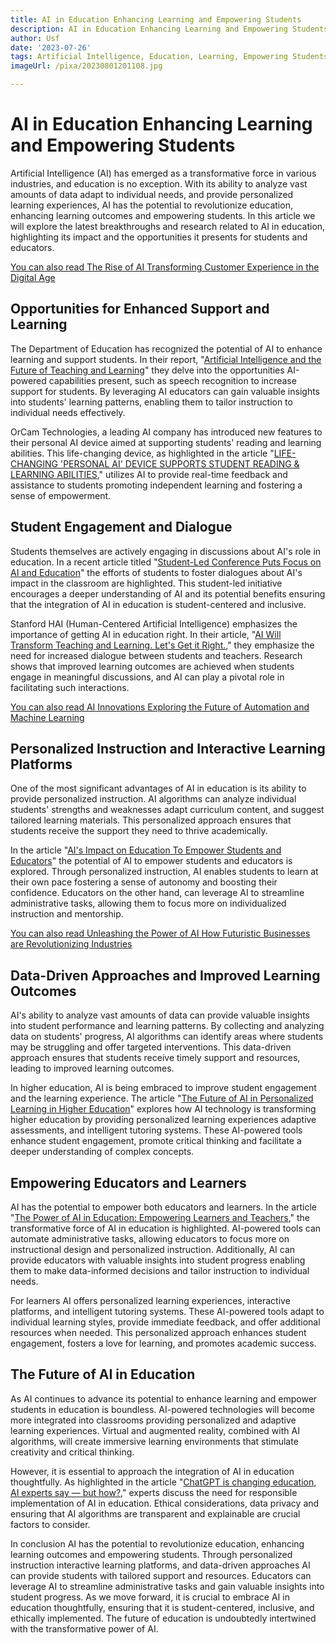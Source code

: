 ```yaml
---
title: AI in Education Enhancing Learning and Empowering Students
description: AI in Education Enhancing Learning and Empowering Students
author: Usf
date: '2023-07-26'
tags: Artificial Intelligence, Education, Learning, Empowering Students
imageUrl: /pixa/20230801201108.jpg

---
```

# AI in Education Enhancing Learning and Empowering Students

Artificial  Intelligence (AI) has emerged as a transformative  force in various industries, and education is no exception. With its ability to analyze vast amounts of data adapt to individual needs, and provide personalized learning experiences, AI has the potential to revolutionize education, enhancing learning outcomes and empowering students. In this article  we  will explore the latest  breakthroughs and research related  to AI in education, highlighting its impact and the opportunities it presents for students and educators.

[You can also read The Rise of AI Transforming Customer Experience in the  Digital Age](The%20Rise%20of%20AI%20Transforming%20Customer%20Experience%20in%20the%20Digital%20Age)


## Opportunities for Enhanced Support  and Learning

The Department of Education  has recognized the potential of AI to  enhance learning and support students. In their report, "[Artificial Intelligence and the Future of Teaching  and Learning](https://www2.ed.gov/documents/ai-report/ai-report.pdf)" they delve into the opportunities AI-powered capabilities present, such as speech recognition to increase support for students. By leveraging AI educators can gain valuable insights into students' learning  patterns, enabling them to  tailor instruction to individual needs effectively.

OrCam Technologies,  a leading AI company has introduced new features to their personal AI device aimed at supporting students' reading and  learning abilities. This life-changing device, as highlighted in the article "[LIFE-CHANGING  'PERSONAL AI' DEVICE SUPPORTS STUDENT READING & LEARNING ABILITIES](https://www.prnewswire.com/news-releases/life-changing-personal-ai-device-supports-student-reading--learning-abilities-301849610.html)," utilizes AI to provide real-time feedback and assistance to students promoting independent learning  and fostering a sense of empowerment.

## Student Engagement and Dialogue

Students  themselves are actively engaging in  discussions about AI's role in  education. In a recent article titled "[Student-Led Conference Puts Focus on AI and Education](https://www.the74million.org/article/student-led-conference-puts-focus-on-ai-and-education/)" the efforts of students to foster dialogues about AI's impact in the  classroom are highlighted. This student-led initiative encourages a deeper understanding of AI and its potential benefits ensuring that the integration  of AI in education is student-centered and inclusive.

Stanford HAI (Human-Centered  Artificial Intelligence) emphasizes the importance  of getting AI in education right. In their article, "[AI Will  Transform Teaching and  Learning. Let's Get it  Right.](https://hai.stanford.edu/news/ai-will-transform-teaching-and-learning-lets-get-it-right)," they emphasize the  need for increased dialogue between students and teachers. Research shows that improved learning outcomes are achieved when students  engage  in meaningful discussions, and AI can play a pivotal role in  facilitating such  interactions.

[You can also read AI Innovations  Exploring the Future of Automation and Machine Learning](AI%20Innovations%20Exploring%20the%20Future%20of%20Automation%20and%20Machine%20Learning)


## Personalized Instruction  and Interactive Learning Platforms

One of the most significant advantages of AI in  education is its ability to provide personalized instruction. AI algorithms can analyze  individual students'  strengths and weaknesses adapt curriculum content, and suggest tailored learning materials. This personalized approach ensures that students receive the support they need to thrive academically.

In the article "[AI's Impact on Education To Empower Students and Educators](https://productcoalition.com/ais-impact-on-education-to-empower-students-and-educators-a096460d2de0)" the potential of AI to empower students and educators is explored. Through personalized instruction, AI enables students to learn at their own pace  fostering a sense of autonomy and boosting  their confidence. Educators on the other  hand, can  leverage AI  to streamline  administrative tasks, allowing  them to focus more on individualized instruction and  mentorship.

[You can also read Unleashing the Power of AI How Futuristic Businesses are  Revolutionizing  Industries](Unleashing%20the%20Power%20of%20AI%20How%20Futuristic%20Businesses%20are%20Revolutionizing%20Industries)


## Data-Driven Approaches and Improved Learning Outcomes

AI's ability to analyze vast amounts of data can provide valuable insights into student performance and learning patterns. By collecting and analyzing data  on students' progress,  AI algorithms can  identify areas where students may be struggling and  offer targeted interventions. This data-driven approach ensures that students receive timely support and resources, leading to improved  learning outcomes.

In higher education, AI is being embraced  to improve student engagement  and the learning experience. The article "[The Future of AI in Personalized Learning in Higher Education](https://www.fierceeducation.com/leadership/future-ai-personalized-learning-higher-education)" explores  how AI technology is  transforming  higher  education  by providing personalized learning experiences adaptive  assessments, and intelligent tutoring systems. These AI-powered tools enhance student  engagement, promote critical thinking and facilitate a deeper understanding of complex concepts.

## Empowering Educators and  Learners

AI has the potential to empower both educators and learners.  In the  article "[The Power of AI in Education: Empowering Learners and Teachers](https://www.edtechreview.in/trends-insights/insights/the-power-of-ai-in-education-empowering-learners-and-teachers/)," the transformative force of AI in education  is highlighted. AI-powered tools can automate  administrative tasks, allowing educators to focus more on instructional design and  personalized instruction.  Additionally, AI can provide educators with valuable insights into student progress enabling them to make data-informed decisions and tailor instruction to individual needs.

For learners  AI offers personalized  learning  experiences, interactive platforms, and intelligent tutoring systems.  These AI-powered tools adapt to individual learning styles, provide immediate feedback,  and offer additional resources when needed. This personalized approach enhances student engagement, fosters a love for learning, and promotes  academic success.

## The Future of  AI in  Education

As AI continues to  advance its potential to enhance learning and empower  students in education is  boundless. AI-powered technologies will become  more integrated into classrooms providing personalized and adaptive learning  experiences. Virtual and augmented reality, combined with AI algorithms, will create  immersive learning environments that  stimulate creativity and critical thinking.

However,  it is essential to approach the integration of AI in education thoughtfully. As highlighted in the article "[ChatGPT is changing education, AI experts say — but how?](https://www.dw.com/en/chatgpt-is-changing-education-ai-experts-say-but-how/a-64454752)," experts discuss the need for responsible  implementation of AI in education. Ethical considerations, data privacy and ensuring that AI algorithms are transparent  and explainable are crucial factors  to consider.

In conclusion AI has the potential to revolutionize education, enhancing learning outcomes and empowering students. Through personalized instruction interactive learning platforms, and data-driven  approaches AI can  provide students with tailored support and resources. Educators can leverage AI to streamline administrative tasks and gain valuable insights into student progress. As we move forward, it  is crucial to embrace AI in education thoughtfully, ensuring that it is student-centered, inclusive, and  ethically implemented. The future of  education is undoubtedly intertwined  with the transformative power of AI.